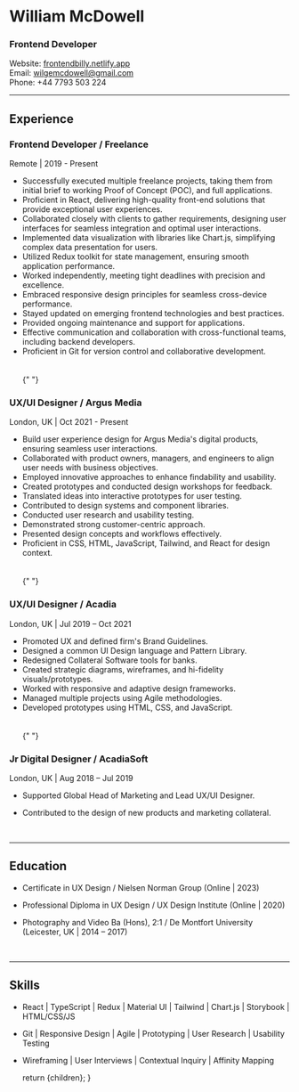 
# William McDowell

### **Frontend Developer**

Website: [frontendbilly.netlify.app](https://frontendbilly.netlify.app)\
Email: [wilgemcdowell@gmail.com](mailto:wilgemcdowell@gmail.com)\
Phone: +44 7793 503 224

---

## Experience

### **Frontend Developer / Freelance**

Remote | 2019 - Present

- Successfully executed multiple freelance projects, taking them from initial brief to working Proof of Concept (POC), and full applications.
- Proficient in React, delivering high-quality front-end solutions that provide exceptional user experiences.
- Collaborated closely with clients to gather requirements, designing user interfaces for seamless integration and optimal user interactions.
- Implemented data visualization with libraries like Chart.js, simplifying complex data presentation for users.
- Utilized Redux toolkit for state management, ensuring smooth application performance.
- Worked independently, meeting tight deadlines with precision and excellence.
- Embraced responsive design principles for seamless cross-device performance.
- Stayed updated on emerging frontend technologies and best practices.
- Provided ongoing maintenance and support for applications.
- Effective communication and collaboration with cross-functional teams, including backend developers.
- Proficient in Git for version control and collaborative development.
  <br /> <br /> <br />{" "}

### **UX/UI Designer / Argus Media**

London, UK | Oct 2021 - Present

- Build user experience design for Argus Media's digital products, ensuring seamless user interactions.
- Collaborated with product owners, managers, and engineers to align user needs with business objectives.
- Employed innovative approaches to enhance findability and usability.
- Created prototypes and conducted design workshops for feedback.
- Translated ideas into interactive prototypes for user testing.
- Contributed to design systems and component libraries.
- Conducted user research and usability testing.
- Demonstrated strong customer-centric approach.
- Presented design concepts and workflows effectively.
- Proficient in CSS, HTML, JavaScript, Tailwind, and React for design context.
  <br /> <br /> <br />{" "}

### **UX/UI Designer / Acadia**

London, UK | Jul 2019 – Oct 2021

- Promoted UX and defined firm's Brand Guidelines.
- Designed a common UI Design language and Pattern Library.
- Redesigned Collateral Software tools for banks.
- Created strategic diagrams, wireframes, and hi-fidelity visuals/prototypes.
- Worked with responsive and adaptive design frameworks.
- Managed multiple projects using Agile methodologies.
- Developed prototypes using HTML, CSS, and JavaScript.
  <br /> <br /> <br />{" "}

### **Jr Digital Designer / AcadiaSoft**

London, UK | Aug 2018 – Jul 2019

- Supported Global Head of Marketing and Lead UX/UI Designer.
- Contributed to the design of new products and marketing collateral.

  <br />

---

## Education

- Certificate in UX Design / Nielsen Norman Group (Online | 2023)
- Professional Diploma in UX Design / UX Design Institute (Online | 2020)
- Photography and Video Ba (Hons), 2:1 / De Montfort University (Leicester, UK | 2014 – 2017)

  <br />

---

## Skills

- React | TypeScript | Redux | Material UI | Tailwind | Chart.js | Storybook | HTML/CSS/JS
- Git | Responsive Design | Agile | Prototyping | User Research | Usability Testing
- Wireframing | User Interviews | Contextual Inquiry | Affinity Mapping

  return <MdxCVLayout>{children}</MdxCVLayout>;
}
